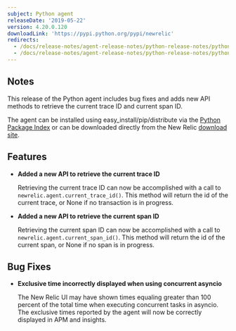 ```yaml
---
subject: Python agent
releaseDate: '2019-05-22'
version: 4.20.0.120
downloadLink: 'https://pypi.python.org/pypi/newrelic'
redirects:
  - /docs/release-notes/agent-release-notes/python-release-notes/python-agent-4200
  - /docs/release-notes/agent-release-notes/python-release-notes/python-agent-4200119
---
```


## Notes

This release of the Python agent includes bug fixes and adds new API methods to retrieve the current trace ID and current span ID.

The agent can be installed using easy_install/pip/distribute via the [Python Package Index](https://pypi.python.org/pypi/newrelic) or can be downloaded directly from the New Relic [download site](https://download.newrelic.com/python_agent/release).

## Features

* **Added a new API to retrieve the current trace ID**

  Retrieving the current trace ID can now be accomplished with a call to `newrelic.agent.current_trace_id()`. This method will return the id of the current trace, or None if no transaction is in progress.
* **Added a new API to retrieve the current span ID**

  Retrieving the current span ID can now be accomplished with a call to `newrelic.agent.current_span_id()`. This method will return the id of the current span, or None if no span is in progress.

## Bug Fixes

* **Exclusive time incorrectly displayed when using concurrent asyncio**

  The New Relic UI may have shown times equaling greater than 100 percent of the total time when executing concurrent tasks in asyncio. The exclusive times reported by the agent will now be correctly displayed in APM and insights.
